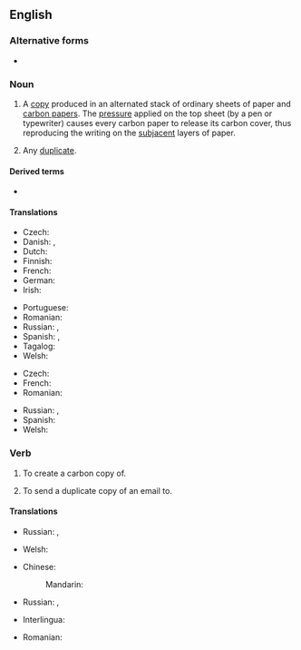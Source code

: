 {{also|carbon-copy}}
==English==
{{wikipedia|carbon copying}}

===Alternative forms===
* {{alter|en|carbon-copy}}

===Noun===
{{en-noun}}

# A [[copy]] produced in an alternated stack of ordinary sheets of paper and [[carbon paper]]s. The [[pressure]] applied on the top sheet (by a pen or typewriter) causes every carbon paper to release its carbon cover, thus reproducing the writing on the [[subjacent]] layers of paper.
#: {{syn|en|cc|q1=abbreviation}}
#: {{ux|en|In preparing the contract, we'll make a '''carbon copy''' for our records.}}
# {{lb|en|figuratively}} Any [[duplicate]].
#: {{ux|en|This new home is simply a '''carbon copy''' of the one down the street.}}

====Derived terms====
* {{l|en|blind carbon copy}}

====Translations====
{{trans-top|a copy}}
* Czech: {{t|cs|průklep|m}}
* Danish: {{t|da|gennemslag|n}}, {{t|da|gennemslagskopi}}
* Dutch: {{t+|nl|doorslag|m}}
* Finnish: {{t|fi|hiilikopio}}
* French: {{t+|fr|copie|f}}
* German: {{t+|de|Durchschlag|m}}
* Irish: {{t|ga|cóip charbóin|f}}
{{trans-mid}}
* Portuguese: {{t|pt|cópia carbono|f}}
* Romanian: {{t+|ro|copie|f}}
* Russian: {{t+|ru|ко́пия|f}}, {{t|ru|ко́пия че́рез копи́рку|f}}
* Spanish: {{t+|es|copia|f}}, {{t|es|[[copia]] [[en]] [[papel carbón]]|f}}
* Tagalog: {{t|tl|siping karbon}}
* Welsh: {{t|cy|copi carbon|m}}
{{trans-bottom}}

{{trans-top|duplicate}}
* Czech: {{t+|cs|kopie|f}}
* French: {{t+|fr|copie carbone}}
* Romanian: {{t+|ro|copie|f}}
{{trans-mid}}
* Russian: {{t+|ru|ко́пия|f}}, {{t+|ru|дублика́т|m}}
* Spanish: {{t+|es|duplicado|m}}
* Welsh: {{t|cy|copi carbon|m}}
{{trans-bottom}}

===Verb===
{{en-verb}}

# {{lb|en|transitive}} To create a carbon copy of.
#: {{ux|en|Please '''carbon copy''' this contract for our records.}}
# {{lb|en|Internet}} To send a duplicate copy of an email to.
#: {{syn|en|cc|q1=abbreviation}}

====Translations====
{{trans-top|to create a carbon copy of}}
* Russian: {{t+|ru|копи́ровать|impf}}, {{t+|ru|скопи́ровать|pf}}
{{trans-mid}}
* Welsh: {{t|cy|carbon gopïo}}
{{trans-bottom}}

{{trans-top|cc (email)}}
* Chinese:
*: Mandarin: {{t+|cmn|抄送|tr=chāosòng}}
{{trans-mid}}
* Russian: {{t|ru|посыла́ть ко́пию|impf}}, {{t|ru|посла́ть ко́пию|pf}}
{{trans-bottom}}

{{checktrans-top}}
* Interlingua: {{t-check|ia|copia al [[papiro carbon]]}}
{{trans-mid}}
* Romanian: {{t-check|ro|copie la [[indigo]]|f}}
{{trans-bottom}}